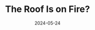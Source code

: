 ---
title: "The Roof Is on Fire?"
country: Romania
city: Cluj-Napoca
date: 2024-05-24
url: https://jsheroes.io/
conference: JSHeroes
slides: https://vorillaz.com/slides/the-roof-is-on-fire.pdf
videoUrl: https://youtu.be/qcqA0Aj8zqQ?si=TVtu4I-xVPtLUSJg
lang: en
---